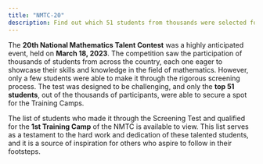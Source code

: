 ```yaml
---
title: "NMTC-20"
description: Find out which 51 students from thousands were selected for the 1st Training Camps through the NSTC Screening Test held on March 18, 2023.
---
```


The **20th National Mathematics Talent Contest** was a highly anticipated event, held on **March 18, 2023**.
The competition saw the participation of thousands of students from across the country,
each one eager to showcase their skills and knowledge in the field of mathematics. However,
only a few students were able to make it through the rigorous screening process.
The test was designed to be challenging, and only the **top 51 students**, out of the thousands of participants,
were able to secure a spot for the Training Camps.

The list of students who made it through the Screening Test and qualified for the **1st Training Camp** of the NMTC is available to view. This list serves as a testament to the hard work and dedication of these talented students, and it is a source of inspiration for others who aspire to follow in their footsteps.

<GDriveIframe src="https://drive.google.com/file/u/0/d/1ymIOiNk_l8VuskGPsbNPO4V9MLeSJq_j/preview" />
